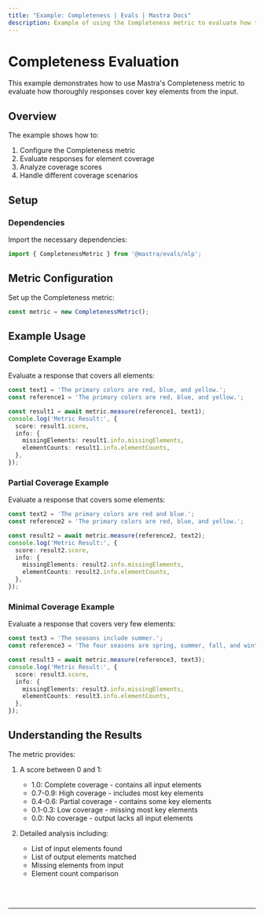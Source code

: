 ```yaml
---
title: "Example: Completeness | Evals | Mastra Docs"
description: Example of using the Completeness metric to evaluate how thoroughly responses cover input elements.
---
```



# Completeness Evaluation

This example demonstrates how to use Mastra's Completeness metric to evaluate how thoroughly responses cover key elements from the input.

## Overview

The example shows how to:

1. Configure the Completeness metric
2. Evaluate responses for element coverage
3. Analyze coverage scores
4. Handle different coverage scenarios

## Setup

### Dependencies

Import the necessary dependencies:

```typescript copy showLineNumbers filename="src/index.ts"
import { CompletenessMetric } from '@mastra/evals/nlp';
```

## Metric Configuration

Set up the Completeness metric:

```typescript copy showLineNumbers{4} filename="src/index.ts"
const metric = new CompletenessMetric();
```

## Example Usage

### Complete Coverage Example

Evaluate a response that covers all elements:

```typescript copy showLineNumbers{7} filename="src/index.ts"
const text1 = 'The primary colors are red, blue, and yellow.';
const reference1 = 'The primary colors are red, blue, and yellow.';

const result1 = await metric.measure(reference1, text1);
console.log('Metric Result:', {
  score: result1.score,
  info: {
    missingElements: result1.info.missingElements,
    elementCounts: result1.info.elementCounts,
  },
});
```

### Partial Coverage Example

Evaluate a response that covers some elements:

```typescript copy showLineNumbers{24} filename="src/index.ts"
const text2 = 'The primary colors are red and blue.';
const reference2 = 'The primary colors are red, blue, and yellow.';

const result2 = await metric.measure(reference2, text2);
console.log('Metric Result:', {
  score: result2.score,
  info: {
    missingElements: result2.info.missingElements,
    elementCounts: result2.info.elementCounts,
  },
});
```

### Minimal Coverage Example

Evaluate a response that covers very few elements:

```typescript copy showLineNumbers{41} filename="src/index.ts"
const text3 = 'The seasons include summer.';
const reference3 = 'The four seasons are spring, summer, fall, and winter.';

const result3 = await metric.measure(reference3, text3);
console.log('Metric Result:', {
  score: result3.score,
  info: {
    missingElements: result3.info.missingElements,
    elementCounts: result3.info.elementCounts,
  },
});
```

## Understanding the Results

The metric provides:

1. A score between 0 and 1:
   - 1.0: Complete coverage - contains all input elements
   - 0.7-0.9: High coverage - includes most key elements
   - 0.4-0.6: Partial coverage - contains some key elements
   - 0.1-0.3: Low coverage - missing most key elements
   - 0.0: No coverage - output lacks all input elements

2. Detailed analysis including:
   - List of input elements found
   - List of output elements matched
   - Missing elements from input
   - Element count comparison

<br />
<br />
<hr className="dark:border-[#404040] border-gray-300" />
<br />
<br />
<GithubLink
  link={
    "https://github.com/mastra-ai/mastra/blob/main/examples/basics/evals/completeness"
  }
/>
